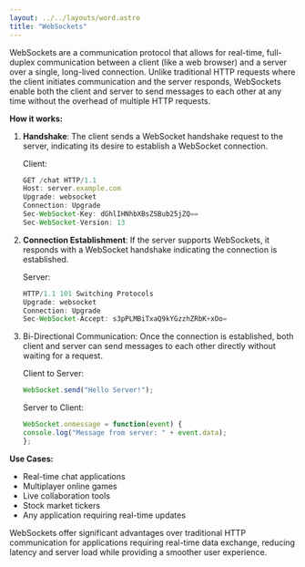 ```yaml
---
layout: ../../layouts/word.astro
title: "WebSockets"
---
```

WebSockets are a communication protocol that allows for real-time, full-duplex communication between a client (like a web browser) and a server over a single, long-lived connection. Unlike traditional HTTP requests where the client initiates communication and the server responds, WebSockets enable both the client and server to send messages to each other at any time without the overhead of multiple HTTP requests.

**How it works:**

1. **Handshake**: The client sends a WebSocket handshake request to the server, indicating its desire to establish a WebSocket connection.

   Client: 
   ```javascript
   GET /chat HTTP/1.1
   Host: server.example.com
   Upgrade: websocket
   Connection: Upgrade
   Sec-WebSocket-Key: dGhlIHNhbXBsZSBub25jZQ==
   Sec-WebSocket-Version: 13
   ```

2. **Connection Establishment**: If the server supports WebSockets, it responds with a WebSocket handshake indicating the connection is established.

   Server: 
   ```javascript
   HTTP/1.1 101 Switching Protocols
   Upgrade: websocket
   Connection: Upgrade
   Sec-WebSocket-Accept: s3pPLMBiTxaQ9kYGzzhZRbK+xOo=
   ```

3. Bi-Directional Communication: Once the connection is established, both client and server can send messages to each other directly without waiting for a request.

     Client to Server:
     ```javascript
     WebSocket.send("Hello Server!");
      ```
     Server to Client:
     ```javascript
     WebSocket.onmessage = function(event) {
     console.log("Message from server: " + event.data);
     };
   ```
**Use Cases:**

- Real-time chat applications
- Multiplayer online games
- Live collaboration tools
- Stock market tickers
- Any application requiring real-time updates

WebSockets offer significant advantages over traditional HTTP communication for applications requiring real-time data exchange, reducing latency and server load while providing a smoother user experience.














